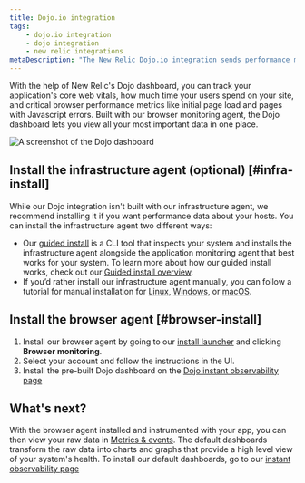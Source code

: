 ```yaml
---
title: Dojo.io integration
tags:
    - dojo.io integration
    - dojo integration
    - new relic integrations
metaDescription: "The New Relic Dojo.io integration sends performance metrics and inventory data from your Dojo.io framework to the New Relic platform."
---
```


With the help of New Relic's Dojo dashboard, you can track your application's core web vitals, how much time your users spend on your site, and critical browser performance metrics like initial page load and pages with Javascript errors. Built with our browser monitoring agent, the Dojo dashboard lets you view all your most important data in one place.

<img
  title="dashboard-example.png"
  alt="A screenshot of the Dojo dashboard"
  src={dojodashboard}
/>

## Install the infrastructure agent (optional) [#infra-install]

While our Dojo integration isn't built with our infrastructure agent, we recommend installing it if you want performance data about your hosts. You can install the infrastructure agent two different ways: 

* Our [guided install](https://one.newrelic.com/nr1-core?state=4f81feab-35f7-e97e-9903-52510f8542bd) is a CLI tool that inspects your system and installs the infrastructure agent alongside the application monitoring agent that best works for your system. To learn more about how our guided install works, check out our [Guided install overview](/docs/infrastructure/host-integrations/installation/new-relic-guided-install-overview). 
* If you’d rather install our infrastructure agent manually, you can follow a tutorial for manual installation for [Linux](/docs/infrastructure/install-infrastructure-agent/linux-installation/install-infrastructure-monitoring-agent-linux), [Windows](/docs/infrastructure/install-infrastructure-agent/windows-installation/install-infrastructure-monitoring-agent-windows/), or [macOS](/docs/infrastructure/install-infrastructure-agent/macos-installation/install-infrastructure-monitoring-agent-macos/).

## Install the browser agent [#browser-install]

1. Install our browser agent by going to our [install launcher](https://one.newrelic.com/marketplace?account=3510613&state=79352429-fa28-4c25-1123-30c4b23ff83c) and clicking **Browser monitoring**.
2. Select your account and follow the instructions in the UI.
2. Install the pre-built Dojo dashboard on the [Dojo instant observability page](https://newrelic.com/instant-observability/dojo)

## What's next?

With the browser agent installed and instrumented with your app, you can then view your raw data in [Metrics & events](/docs/query-your-data/explore-query-data/browse-data/introduction-data-explorer/). The default dashboards transform the raw data into charts and graphs that provide a high level view of your system's health. To install our default dashboards, go to our [instant observability page](https://newrelic.com/instant-observability/)
